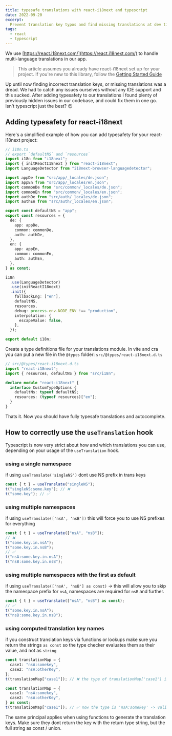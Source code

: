 ```yaml
---
title: typesafe translations with react-i18next and typescript
date: 2022-09-20
excerpt:
  Prevent translation key typos and find missing translations at dev time.
tags: 
  - react
  - typescript
---
```


We use [https://react.i18next.com/](https://react.i18next.com/) to handle multi-language translations in our app.

> This article assumes you already have react-i18next set up for your project. If you're new to this library, follow the [Getting Started Guide](https://react.i18next.com/getting-started)

Up until now finding incorrect translation keys, or missing translations was a dread. We had to catch any issues ourselves without any IDE support and this sucked. After adding typesafety to our translations I found plenty of previously hidden issues in our codebase, and could fix them in one go. Isn't typescript just the best? 😉

## Adding typesafety for react-i18next

Here's a simplified example of how you can add typesafety for your react-i18next project:

```ts
// i18n.ts
// export `defaultNS` and `resources`
import i18n from "i18next";
import { initReactI18next } from "react-i18next";
import LanguageDetector from "i18next-browser-languagedetector";

import appDe from "src/app/_locales/de.json";
import appEn from "src/app/_locales/en.json";
import commonDe from "src/common/_locales/de.json";
import commonEn from "src/common/_locales/en.json";
import authDe from "src/auth/_locales/de.json";
import authEn from "src/auth/_locales/en.json";

export const defaultNS = "app";
export const resources = {
  de: {
    app: appDe,
    common: commonDe,
    auth: authDe,
  },
  en: {
    app: appEn,
    common: commonEn,
    auth: authEn,
  },
} as const;

i18n
  .use(LanguageDetector)
  .use(initReactI18next)
  .init({
    fallbackLng: ["en"],
    defaultNS,
    resources,
    debug: process.env.NODE_ENV !== "production",
    interpolation: {
      escapeValue: false,
    },
  });

export default i18n;
```

Create a type definitions file for your translations module.
In vite and cra you can put a new file in the `@types` folder: `src/@types/react-i18next.d.ts`

```ts
// src/@types/react-i18next.d.ts
import "react-i18next";
import { resources, defaultNS } from "src/i18n";

declare module "react-i18next" {
  interface CustomTypeOptions {
    defaultNs: typeof defaultNS;
    resources: (typeof resources)["en"];
  }
}
```

Thats it. Now you should have fully typesafe translations and autocomplete.

## How to correctly use the `useTranslation` hook

Typescript is now very strict about how and which translations you can use, depending on your usage of the `useTranslation` hook.

### using a single namespace

if using `useTranslate('singleNS')` dont use NS prefix in trans keys

```ts
const { t } = useTranslate("singleNS");
t("singleNS:some.key"); // ❌
t("some.key"); // ✅
```

### using multiple namespaces

if using `useTranslate(['nsA', 'nsB'])` this will force you to use NS prefixes for everything

```ts
const { t } = useTranslate(["nsA", "nsB"]);
// ❌
t("some.key.in.nsA");
t("some.key.in.nsB");
// ✅
t("nsA:some.key.in.nsA");
t("nsB:some.key.in.nsB");
```

### using multiple namespaces with the first as default

if using `useTranslate(['nsA', 'nsB'] as const)` -> this will allow you to skip the namespace prefix for `nsA`, namespaces are required for `nsB` and further.

```ts
const { t } = useTranslate(["nsA", "nsB"] as const);
// ✅
t("some.key.in.nsA");
t("nsB:some.key.in.nsB");
```

### using computed translation key names

if you construct translation keys via functions or lookups make sure you return the strings `as const` so the type checker evaluates them as their value, and not as `string`

```ts
const translationMap = {
  case1: "nsA:somekey",
  case2: "nsA:otherKey",
};
t(translationMap["case1"]); // ❌ the type of translationMap['case1'] is string => invalid

const translationMap = {
  case1: "nsA:somekey",
  case2: "nsA:otherKey",
} as const;
t(translationMap["case1"]); // ✅ now the type is 'nsA:somekey' -> valid
```

The same principal applies when using functions to generate the translation keys. Make sure they dont return the key with the return type string, but the full string as const / union.
